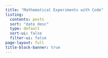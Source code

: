 ```yaml
---
title: "Mathematical Experiments with Code"
listing:
  contents: posts
  sort: "date desc"
  type: default
  sort-ui: false
  filter-ui: false
page-layout: full
title-block-banner: true
---
```

